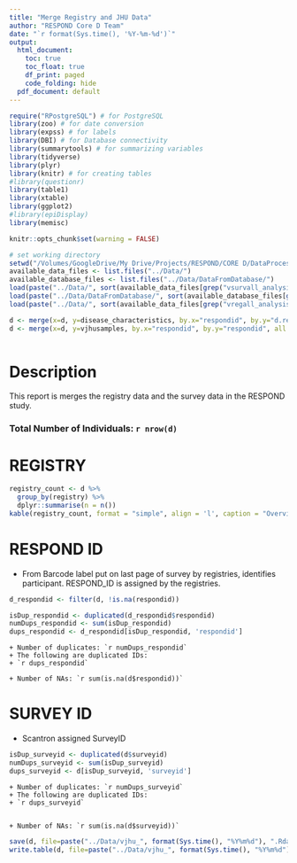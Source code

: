 ```yaml
---
title: "Merge Registry and JHU Data"
author: "RESPOND Core D Team"
date: "`r format(Sys.time(), '%Y-%m-%d')`"
output:
  html_document:
    toc: true
    toc_float: true
    df_print: paged
    code_folding: hide
  pdf_document: default
---
```


```r
require("RPostgreSQL") # for PostgreSQL
library(zoo) # for date conversion
library(expss) # for labels
library(DBI) # for Database connectivity
library(summarytools) # for summarizing variables
library(tidyverse)
library(plyr)
library(knitr) # for creating tables
#library(questionr)
library(table1)
library(xtable)
library(ggplot2)
#library(epiDisplay)
library(memisc)

knitr::opts_chunk$set(warning = FALSE)

```

```r
# set working directory
setwd("/Volumes/GoogleDrive/My Drive/Projects/RESPOND/CORE D/DataProcessingCleaningCreation/TumorMerge/")
available_data_files <- list.files("../Data/")
available_database_files <- list.files("../Data/DataFromDatabase/")
load(paste("../Data/", sort(available_data_files[grep("vsurvall_analysis_", available_data_files)], decreasing = T)[1], sep=""))
load(paste("../Data/DataFromDatabase/", sort(available_database_files[grep("vjhusamples", available_database_files)], decreasing = T)[1], sep=""))
load(paste("../Data/", sort(available_data_files[grep("vregall_analysis_", available_data_files)], decreasing = T)[1], sep=""))

d <- merge(x=d, y=disease_characteristics, by.x="respondid", by.y="d.respondid", all.x=TRUE, all.y=TRUE)
d <- merge(x=d, y=vjhusamples, by.x="respondid", by.y="respondid", all.x=FALSE, all.y=FALSE)



```

# Description

This report is merges the registry data and the survey data in the RESPOND study.

### Total Number of Individuals: `r nrow(d)`

# REGISTRY	
```r
registry_count <- d %>% 
  group_by(registry) %>% 
  dplyr::summarise(n = n())
kable(registry_count, format = "simple", align = 'l', caption = "Overview of all registries")
```


# RESPOND ID
* From Barcode label put on last page of survey by registries, identifies participant. RESPOND_ID is assigned by the registries.
```r
d_respondid <- filter(d, !is.na(respondid))

isDup_respondid <- duplicated(d_respondid$respondid)
numDups_respondid <- sum(isDup_respondid)
dups_respondid <- d_respondid[isDup_respondid, 'respondid']

```

    + Number of duplicates: `r numDups_respondid`
    + The following are duplicated IDs:
    + `r dups_respondid`

    + Number of NAs: `r sum(is.na(d$respondid))`


# SURVEY ID
- Scantron assigned SurveyID
```r
isDup_surveyid <- duplicated(d$surveyid)
numDups_surveyid <- sum(isDup_surveyid)
dups_surveyid <- d[isDup_surveyid, 'surveyid']

```


    + Number of duplicates: `r numDups_surveyid`
    + The following are duplicated IDs:
    + `r dups_surveyid`


    + Number of NAs: `r sum(is.na(d$surveyid))`


```r
save(d, file=paste("../Data/vjhu_", format(Sys.time(), "%Y%m%d"), ".Rda", sep=""))
write.table(d, file=paste("../Data/vjhu_", format(Sys.time(), "%Y%m%d"), ".csv", sep=""), sep=",", quote=F, row.names=F)
```

